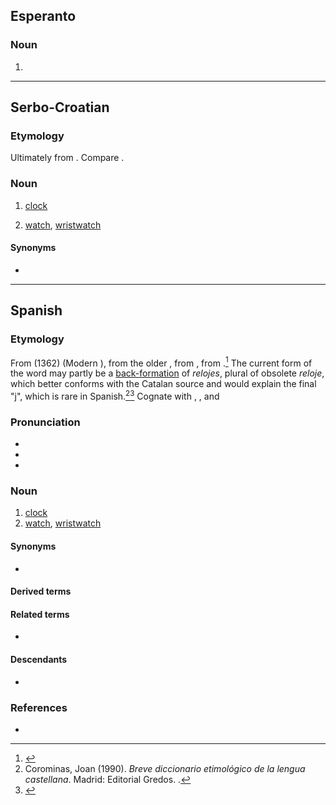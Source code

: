 {{also|Reloj}}
==Esperanto==

===Noun===
{{eo-head}}

# {{eo-form of|rel|oj}}

----

==Serbo-Croatian==

===Etymology===
Ultimately from {{der|sh|grc-koi|ὡρολόγιον}}. Compare {{cog|el|ρολόι}}.

===Noun===
{{sh-noun|g=m}}

# {{lb|sh|regional}} [[clock]]
# {{lb|sh|regional}} [[watch]], [[wristwatch]]

====Synonyms====
* {{l|sh|sȃt}}
{{attention|sh}}

----

==Spanish==
{{wikipedia|lang=es}}

===Etymology===
From {{bor|es|roa-oca|relotge}} (1362) (Modern {{cog|ca|rellotge}}), from the older {{m|roa-oca|orollotge}}, from {{der|es|la|hōrologium}}, from {{der|es|grc|ὡρολόγιον}}.<ref>{{cite-book
|last=Gómez de Silva
|first=Guido
|year=1988
|title=Breve diccionario etimológico de la lengua española
|publisher=[[w:Fondo de Cultura Económica|Fondo de Cultura Económica]]
|location=Mexico
|language=es
|isbn=968-16-2812-8
}}</ref> The current form of the word may partly be a [[back-formation]] of ''relojes'', plural of obsolete ''reloje'', which better conforms with the Catalan source and would explain the final "j", which is rare in Spanish.<ref>Corominas, Joan (1990). ''Breve diccionario etimológico de la lengua castellana''. Madrid: Editorial Gredos. {{ISBN|84-249-1332-9}} {{ISBN|9788424913328}}.</ref><ref>{{cite-book
|last=Musa
|first=Héctor Eduardo
|year=2006
|title=Cómo mira y ve el argentino
|url=http://books.google.com/books?id=4MpdmSu66FQC&pg=PA101&lpg=PA101&dq=1362+relotge&source=bl&ots=qUw5xXkWUA&sig=lXEVYVT0UXSbygQQrPTJDnFgI6k&hl=en&ei=B8CwTuXREeWQsQK9-dm4AQ&sa=X&oi=book_result&ct=result&resnum=3&ved=0CDYQ6AEwAg#v=onepage&q=1362%20relotge&f=false
|publisher=Editorial Dunken
|location=Buenos Aires, Argentina
|language=es
|isbn=9870216218
}}</ref>
Cognate with {{cog|en|horologe}}, {{cog|fr|horloge}}, and {{cog|it|orologio}}

===Pronunciation===
* {{es-IPA|reló}}
* {{es-IPA}}
* {{es-IPA|relog}}

===Noun===
{{es-noun|m|relojes}}

# [[clock]]
# [[watch]], [[wristwatch]]

====Synonyms====
* {{sense|watch|wristwatch}} {{l|es|reloj de pulsera|g=m}}

====Derived terms====
{{der3|lang=es
|contra el reloj
|contrarreloj
|reloj atómico
|reloj cucú
|reloj de agua
|reloj de arena
|reloj de campana
|reloj de cuco
|reloj de bolsillo
|reloj de longitudes
|reloj de música
|reloj de péndola
|reloj de péndulo
|reloj de pulsera
|reloj de repetición
|reloj de sol
|reloj despertador
|relojero
|reloj magistral
|reloj marino
|reloj solar
|relojería
|relojear}}

====Related terms====
* {{l|es|hora}}

====Descendants====
* {{desc|tl|relo|bor=1}}

===References===
<references />
* {{R:DRAE 2001}}

{{topics|es|Clocks|Time}}